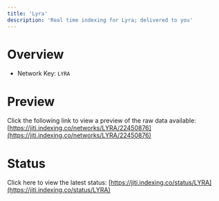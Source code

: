 ```yaml
---
title: 'Lyra'
description: 'Real time indexing for Lyra; delivered to you'
---
```


# Overview
- Network Key: `LYRA`

# Preview
Click the following link to view a preview of the raw data available: [https://jiti.indexing.co/networks/LYRA/22450876](https://jiti.indexing.co/networks/LYRA/22450876)

# Status
Click here to view the latest status: [https://jiti.indexing.co/status/LYRA](https://jiti.indexing.co/status/LYRA)
